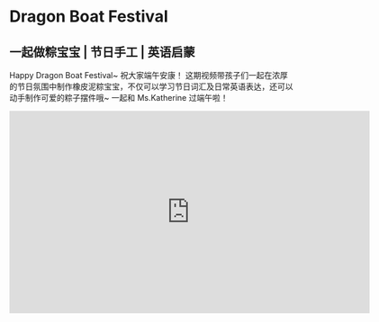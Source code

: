 # Dragon Boat Festival

## 一起做粽宝宝 | 节日手工 | 英语启蒙

Happy Dragon Boat Festival~ 祝大家端午安康！
这期视频带孩子们一起在浓厚的节日氛围中制作橡皮泥粽宝宝，不仅可以学习节日词汇及日常英语表达，还可以动手制作可爱的粽子摆件哦~
一起和 Ms.Katherine 过端午啦！

<iframe
  src="https://player.bilibili.com/player.html?bvid=BV1dM4y1n7fd&cid=1&page=1"
  scrolling="no"
  border="0"
  frameborder="no"
  framespacing="0"
  allowfullscreen="true"
  width="640"
  height="360"
></iframe>
